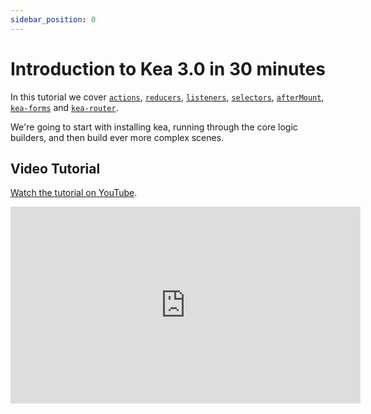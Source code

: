 ```yaml
---
sidebar_position: 0
---
```



# Introduction to Kea 3.0 in 30 minutes

In this tutorial we cover [`actions`](/docs/core/actions),
[`reducers`](/docs/core/reducers), [`listeners`](/docs/core/listeners), [`selectors`](/docs/core/selectors),
[`afterMount`](/docs/core/events), [`kea-forms`](/docs/plugins/forms) and [`kea-router`](/docs/plugins/router).

We're going to start with installing kea, running through the core logic builders, and then build ever more complex scenes.

## Video Tutorial

[Watch the tutorial on YouTube](https://www.youtube.com/watch?v=zpu4vZX-r_Q).

<iframe
  width="560"
  height="315"
  src="https://www.youtube.com/embed/zpu4vZX-r_Q"
  title="YouTube video player"
  frameBorder="0"
  allow="accelerometer; autoplay; clipboard-write; encrypted-media; gyroscope; picture-in-picture"
  allowFullScreen
  style={{ width: '100%', height: 'auto', aspectRatio: '16 / 10' }}
/>

## Code samples

Here is the code that will build in the tutorial:

### `Simple.tsx`

```tsx
import {
  actions,
  kea,
  reducers,
  useActions,
  path,
  useValues,
  listeners,
  afterMount,
  beforeUnmount,
} from 'kea'

import type { simpleLogicType } from './SimpleType'

const simpleLogic = kea<simpleLogicType>([
  path(['App', 'Simple', 'Simple']),
  actions({
    increment: true,
    decrement: true,
  }),
  reducers({
    counter: [
      0,
      {
        increment: (state) => state + 1,
        decrement: (state) => state + 1,
      },
    ],
  }),
  listeners({
    increment: async (_, breakpoint) => {
      console.log('up and to the right!')
      await breakpoint(1000)
      console.log('only once')
    },
  }),
  afterMount(({ actions, cache }) => {
    cache.interval = window.setInterval(() => {
      actions.increment()
    }, 1000)
  }),
  beforeUnmount(({ cache }) => {
    cache.interval && window.clearInterval(cache.interval)
  }),
])

export function Simple() {
  const { increment, decrement } = useActions(simpleLogic)
  const { counter } = useValues(simpleLogic)

  return (
    <div>
      <div>Counter: {counter}</div>
      <button onClick={increment}>+</button>
      <button onClick={decrement}>-</button>
    </div>
  )
}
```

### `LoginForm.tsx`

```tsx
import './LoginForm.scss'
import { kea, path, useValues } from 'kea'
import { forms, Form, Field } from 'kea-forms'
import type { loginLogicType } from './LoginFormType'

const loginLogic = kea<loginLogicType>([
  path(['App', 'LoginForm', 'LoginForm']),
  forms(({ actions }) => ({
    loginForm: {
      defaults: { user: '', pass: '' },
      errors: ({ user, pass }) => ({
        user: !user ? 'Please enter a user' : '',
        pass: !pass ? 'Please enter a password' : '',
      }),
      submit: async ({ user, pass }, breakpoint) => {
        console.log(user, pass)
        await breakpoint(1000)
        console.log('we are in')
        actions.resetLoginForm()
      },
    },
  })),
])

export function LoginForm(): JSX.Element {
  const { isLoginFormSubmitting } = useValues(loginLogic)
  return (
    <Form logic={loginLogic} formKey="loginForm" enableFormOnSubmit className="LoginForm">
      {/* `value` and `onChange` are passed automatically to children of <Field> */}
      <Field name="user" label="Username">
        <input type="text" />
      </Field>
      <Field name="pass" label="Password">
        <input type="password" />
      </Field>
      <button type="submit" disabled={isLoginFormSubmitting}>
        Login!
      </button>
    </Form>
  )
}
```

### `App.tsx`

```tsx
import React from 'react'
import './App.scss'
import { Simple } from './Simple/Simple'
import { LoginForm } from './LoginForm/LoginForm'
import { actions, kea, reducers, path, useValues, selectors, useActions } from 'kea'

import type { sceneLogicType } from './AppType'
import { actionToUrl, router, urlToAction } from 'kea-router'

export enum Scene {
  LoginForm = 'login',
  Simple = 'simple',
}

const scenes: Record<Scene, () => JSX.Element> = {
  [Scene.LoginForm]: LoginForm,
  [Scene.Simple]: Simple,
}

export const sceneLogic = kea<sceneLogicType<Scene>>([
  path(['App', 'sceneLogic']),
  actions({ setScene: (scene: Scene) => ({ scene }) }),
  reducers({ scene: [Scene.LoginForm as Scene, { setScene: (_, { scene }) => scene }] }),
  selectors({ Component: [(s) => [s.scene], (scene) => scenes[scene]] }),

  actionToUrl({ setScene: ({ scene }) => `/${scene}` }),
  urlToAction(({ actions, values }) => ({
    '/': () => {
      router.actions.push('/login')
    },
    '/:scene': ({ scene }) => {
      if (scene && values.scene !== scene) {
        actions.setScene(scene as Scene)
      }
    },
  })),
])

function Menu() {
  const { scene } = useValues(sceneLogic)
  const { setScene } = useActions(sceneLogic)
  return (
    <div style={{ margin: 20 }}>
      {Object.keys(scenes).map((key) => (
        <button
          key={key}
          onClick={() => setScene(key as Scene)}
          style={{ fontWeight: scene === key ? 'bold' : 'normal' }}
        >
          {key}
        </button>
      ))}
    </div>
  )
}

export function App() {
  const { Component } = useValues(sceneLogic)
  return (
    <div className="App">
      <Header />
      <Menu />
      <div className="App-layout">
        <Component />
      </div>
    </div>
  )
}
```
